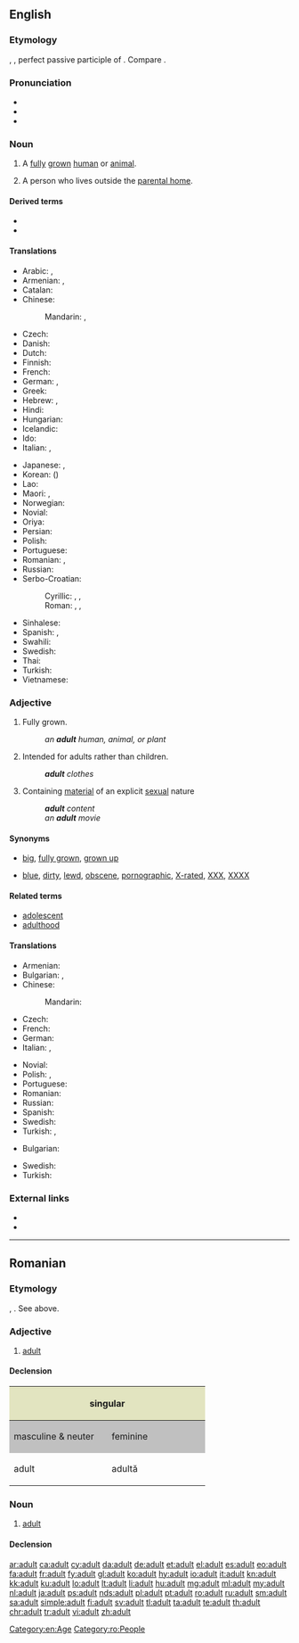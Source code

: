 ==English==

===Etymology===
{{etyl|fr|en}} {{term|adulte|lang=fr}}, {{etyl|la|en}} {{term|adultus||grown up|lang=la}}, perfect passive participle of {{term/t|la|adolescō||I grow up}}. Compare {{term|adolescent|lang=en}}.

===Pronunciation===
* {{IPA|/ˈædl̩t/|/əˈdʌlt/|/ˈædʌlt/}}
* {{audio|en-us-adult.ogg|Audio (US)}}
* {{rhymes|ʌlt}}

===Noun===
{{en-noun}}

# A [[fully]] [[grown]] [[human]] or [[animal]].
# {{rfv-sense|lang=en}} A person who lives outside the [[parental home]].

====Derived terms====
* {{l|en|adultly}}
* {{l|en|adultness}}

====Translations====
{{trans-top|fully grown human}}
* Arabic: {{t-|ar|بالغ|m|tr=baaligh}}, {{t-|ar|راشد|m|tr=raashid|sc=Arab}}
* Armenian: {{t-|hy|մեծահասակ|tr=meçahasak}}, {{t-|hy|չափահաս|tr=čapahas}}
* Catalan: {{t+|ca|adult}}
* Chinese:
*: Mandarin: {{t-|cmn|成人|tr=chéngrén|sc=Hani}}, {{t-|cmn|大人|tr=dàrén|sc=Hani}}
* Czech: {{t+|cs|dospělý|m}}
* Danish: {{t+|da|voksen}}
* Dutch: {{t+|nl|volwassene}}
* Finnish: {{t+|fi|aikuinen}}
* French: {{t+|fr|adulte|m|f}}
* German: {{t+|de|Erwachsener|m}}, {{t+|de|Erwachsene|f}}
* Greek: {{t+|el|ενήλικας}}
* Hebrew: {{t-|he|מבוגר|m|tr=mevugar|sc=Hebr}}, {{t-|he|מבוגרת|f|tr=mevugeret|sc=Hebr}}
* Hindi: {{t-|hi|वयस्क|m|tr=vayask}}
* Hungarian: {{t+|hu|felnőtt}}
* Icelandic: {{t+|is|fullorðinn|m}}
* Ido: {{t+|io|adulto}}
* Italian: {{t+|it|adulto|m}}, {{t-|it|adulta|f}}
{{trans-mid}}
* Japanese: {{t+|ja|成人|tr=せいじん, seijin|sc=Jpan}}, {{t+|ja|大人|tr=おとな, otona|sc=Jpan}}
* Korean: {{t+|ko|성인|tr=seong-in|sc=Kore}} ({{t+|ko|成人|sc=Kore}})
* Lao: {{t-|lo|ຜູ້ໃຫ່ຍ|sc=Laoo}}
* Maori: {{t-|mi|pakeke}} {{qualifier|refers to people}}, {{t-|mi|kātua}} {{qualifier|refers to animals}}
* Norwegian: {{t+|no|voksen}}
* Novial: {{tø|nov|adulte}}
* Oriya: {{t-|or|ପ୍ରାପ୍ତବୟସ୍କ|sc=Orya}}
* Persian: {{t-|fa|بزرگسال|tr=bozorgsâl|sc=fa-Arab}}
* Polish: {{t+|pl|dorosły|m}}
* Portuguese: {{t+|pt|adulto}}
* Romanian: {{t+|ro|adult|m}}, {{t+|ro|adultă|f}}
* Russian: {{t+|ru|взро́слый|tr=vzróslyj}}
* Serbo-Croatian:
*: Cyrillic:  {{t-|sh|одрастао}}, {{t-|sh|пунолетан}}, {{t-|sh|пунољетство}}
*: Roman: {{t-|sh|odrastao}}, {{t-|sh|punoletan}}, {{t-|sh|punoljetstvo}}
* Sinhalese: {{t-|si|වැඩිහිටියා|sc=Sinh}}
* Spanish: {{t+|es|adulto|m}}, {{t-|es|adulta|f}}
* Swahili: {{t-|sw|mtu mzima}}
* Swedish: {{t+|sv|vuxen}}
* Thai: {{t-|th|ผู้ใหญ่|tr=pôo yài|sc=Thai}}
* Turkish: {{t+|tr|yetişkin}}
* Vietnamese: {{t-|vi|người lớn}}
{{trans-bottom}}

===Adjective===
{{en-adj}}

# Fully grown.
#: ''an '''adult''' human, animal, or plant''
# Intended for adults rather than children.
#: '''''adult''' clothes''
# Containing [[material]] of an explicit [[sexual]] nature
#: '''''adult''' content''
#: ''an '''adult''' movie''

====Synonyms====
* {{sense|fully grown}} [[big]], [[fully grown]], [[grown up]]
* {{sense|unsuitable for children}} [[blue]], [[dirty]], [[lewd]], [[obscene]], [[pornographic]], [[X-rated]], [[XXX]], [[XXXX]]

====Related terms====
* [[adolescent]]
* [[adulthood]]

====Translations====
{{trans-top|fully grown}}
* Armenian: {{t-|hy|հասուն|tr=hasun}}
* Bulgarian: {{t+|bg|възрастен}}, {{t+|bg|пълнолетен}}
* Chinese:
*: Mandarin: {{t|cmn|成人|sc=Hani}}
* Czech: {{t+|cs|dospělý}}
* French: {{t+|fr|adulte|m|f}}
* German: {{t+|de|erwachsen}}
* Italian: {{t+|it|adulto|m}}, {{t-|it|adulta|f}}
{{trans-mid}}
* Novial: {{tø|nov|adulti}}
* Polish: {{t+|pl|dorosły|m}}, {{t-|pl|dorosła|f}}
* Portuguese: {{t+|pt|adulto}}
* Romanian: {{t+|ro|adult}}
* Russian: {{t+|ru|взро́слый|sc=Cyrl|tr=vzróslyj}}
* Spanish: {{t+|es|adulto}}
* Swedish: {{t+|sv|vuxen}}
* Turkish: {{t+|tr|yetişkin}}, {{t+|tr|ergin}}
{{trans-bottom}}

{{trans-top|intended for adults}}
* Bulgarian: {{t-|bg|за възрастни}}
{{trans-mid}}
* Swedish: {{t-|sv|vuxen-}}
* Turkish: {{t+|tr|yetişkin}}
{{trans-bottom}}

{{trans-see|pornographic}}

===External links===
* {{R:Webster 1913}}
* {{R:Century 1911}}

[[Category:en:Age]]

----

==Romanian==

===Etymology===
{{etyl|fr|ro}} {{term|adulte|lang=fr}}, {{etyl|la|ro}} {{term|adultus|lang=la}}. See above.

===Adjective===
{{ro-adj|4}}

# [[adult#Adjective|adult]]

====Declension====
<left>
{|style="background:#F0F0F0"

|-
! colspan="2" style="background:#e2e4c0"|singular
! colspan="2" style="background:#e2e4c0"|plural

|-
! style="width:10em;background:#C0C0C0"|masculine & neuter
! style="width:10em;background:#C0C0C0"|feminine
! style="width:10em;background:#C0C0C0"|masculine
! style="width:10em;background:#C0C0C0"|feminine & neuter

|-
|adult
|adultă
|adulți
|adulte
|}
</left>
{{attention|ro|needs proper inflection table}}
===Noun===
{{ro-noun|m|adulți|f=adultă}}

# [[adult#Noun|adult]]

====Declension====
{{ro-noun-m|def=adultul|pl=adulți}}

[[Category:ro:People]]

[[ar:adult]]
[[ca:adult]]
[[cy:adult]]
[[da:adult]]
[[de:adult]]
[[et:adult]]
[[el:adult]]
[[es:adult]]
[[eo:adult]]
[[fa:adult]]
[[fr:adult]]
[[fy:adult]]
[[gl:adult]]
[[ko:adult]]
[[hy:adult]]
[[io:adult]]
[[it:adult]]
[[kn:adult]]
[[kk:adult]]
[[ku:adult]]
[[lo:adult]]
[[lt:adult]]
[[li:adult]]
[[hu:adult]]
[[mg:adult]]
[[ml:adult]]
[[my:adult]]
[[nl:adult]]
[[ja:adult]]
[[ps:adult]]
[[nds:adult]]
[[pl:adult]]
[[pt:adult]]
[[ro:adult]]
[[ru:adult]]
[[sm:adult]]
[[sa:adult]]
[[simple:adult]]
[[fi:adult]]
[[sv:adult]]
[[tl:adult]]
[[ta:adult]]
[[te:adult]]
[[th:adult]]
[[chr:adult]]
[[tr:adult]]
[[vi:adult]]
[[zh:adult]]